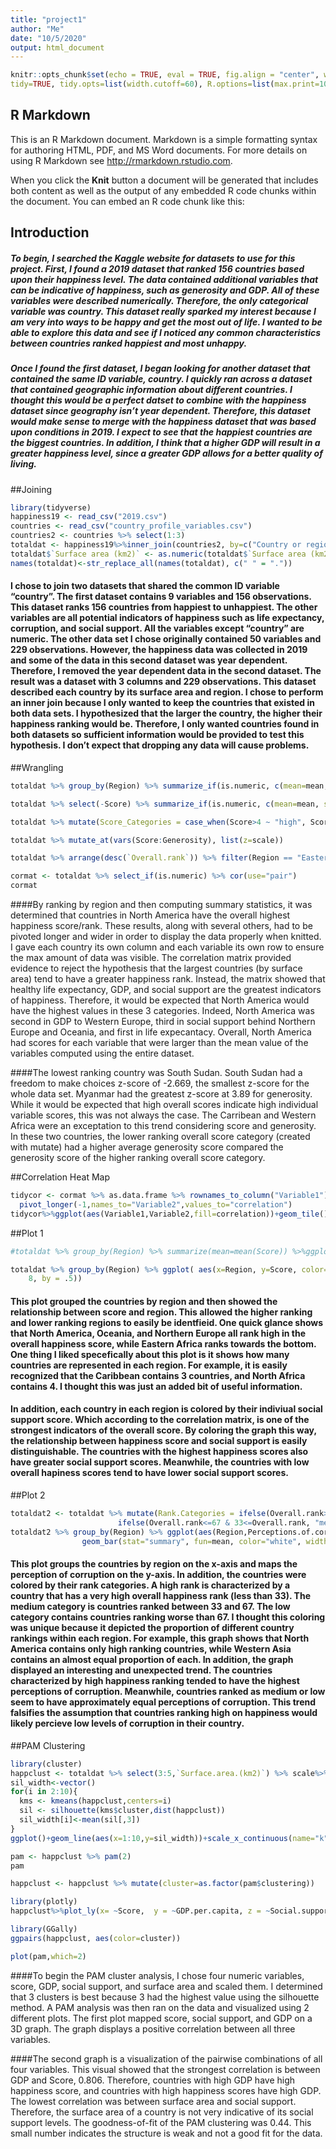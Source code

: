 ```yaml
---
title: "project1"
author: "Me"
date: "10/5/2020"
output: html_document
---
```


```r
knitr::opts_chunk$set(echo = TRUE, eval = TRUE, fig.align = "center", warning = F, message = F,
tidy=TRUE, tidy.opts=list(width.cutoff=60), R.options=list(max.print=100))
```

## R Markdown

This is an R Markdown document. Markdown is a simple formatting syntax for authoring HTML, PDF, and MS Word documents. For more details on using R Markdown see <http://rmarkdown.rstudio.com>.

When you click the **Knit** button a document will be generated that includes both content as well as the output of any embedded R code chunks within the document. You can embed an R code chunk like this:

## Introduction
##### To begin, I searched the Kaggle website for datasets to use for this project. First, I found a 2019 dataset that ranked 156 countries based upon their happiness level. The data contained additional variables that can be indicative of happiness, such as generosity and GDP. All of these variables were described numerically. Therefore, the only categorical variable was country. This dataset really sparked my interest because I am very into ways to be happy and get the most out of life. I wanted to be able to explore this data and see if I noticed any common characteristics between countries ranked happiest and most unhappy. 
##### Once I found the first dataset, I began looking for another dataset that contained the same ID variable, country.  I quickly ran across a dataset that contained geographic information about different countries. I thought this would be a perfect datset to combine with the happiness dataset since geography isn't year dependent. Therefore, this dataset would make sense to merge with the happiness dataset that was based upon conditions in 2019. I expect to see that the happiest countries  are the biggest countries. In addition, I think that a higher GDP will result in a greater happiness level, since a greater GDP allows for a better quality of living.

##Joining

```R
library(tidyverse)
happiness19 <- read_csv("2019.csv")
countries <- read_csv("country_profile_variables.csv")
countries2 <- countries %>% select(1:3)
totaldat <- happiness19%>%inner_join(countries2, by=c("Country or region"="country"))
totaldat$`Surface area (km2)` <- as.numeric(totaldat$`Surface area (km2)`)
names(totaldat)<-str_replace_all(names(totaldat), c(" " = "."))
```
 


#### I chose to join two datasets that shared the common ID variable "country". The first dataset contains 9 variables and 156 observations. This dataset ranks 156 countries from  happiest  to unhappiest.  The other variables are all potential indicators of happiness such as life expectancy, corruption, and social support. All the variables except "country" are numeric. The other data set I chose originally contained 50 variables and 229 observations. However, the happiness data was collected in 2019 and some of the data in this second dataset was year dependent. Therefore, I removed the year dependent data in the second dataset. The result was a dataset with 3 columns and 229 observations. This dataset described each country by its surface area and region. I chose to perform an inner join because I only wanted to keep the countries that existed in both data sets. I hypothesized that the larger the country, the higher their happiness ranking would be. Therefore, I only wanted countries found in both datasets so sufficient information would be  provided to test this hypothesis. I don't expect that dropping any data will cause problems. 

##Wrangling
```R


totaldat %>% group_by(Region) %>% summarize_if(is.numeric, c(mean=mean, sd=sd, max_value=max, min_value=min, count=n_distinct)) %>% pivot_longer(-1) %>%  separate(name,into=c("Variable","Statistic"),sep="_") %>% pivot_wider(names_from="Region", values_from="value")

totaldat %>% select(-Score) %>% summarize_if(is.numeric, c(mean=mean, sd=sd, max_value=max, min_value=min)) %>% pivot_longer( values_to="Avg. Value for All Countries", contains("_")) %>% separate(name,into=c("Variable","Statistic"),sep="_")

totaldat %>% mutate(Score_Categories = case_when(Score>4 ~ "high", Score<4 ~ "low")) %>% group_by(Region,Score_Categories) %>% summarize(avg_Generosity=mean(Generosity, na.rm=T)) %>% pivot_wider(names_from = "Score_Categories", values_from="avg_Generosity") %>% pivot_longer(-1, names_to="Category", values_to="Value")

totaldat %>% mutate_at(vars(Score:Generosity), list(z=scale))

totaldat %>% arrange(desc(`Overall.rank`)) %>% filter(Region == "EasternAfrica") %>% summarize_if(is.numeric, n_distinct) %>% pivot_longer(1:8, names_to="Statistic", values_to="Count")

cormat <- totaldat %>% select_if(is.numeric) %>% cor(use="pair") 
cormat


```

####By ranking by region and then computing summary statistics, it was determined that countries in  North America have the overall highest happiness score/rank. These results, along with several others, had to be pivoted longer and wider in order to display the data properly when knitted. I gave each country its own column and each variable its own row to ensure the max amount of data was visible. The correlation matrix provided evidence to reject the hypothesis that the largest countries (by surface area) tend to have a greater happiness rank. Instead, the matrix showed that healthy life expectancy, GDP, and social support are the greatest indicators of happiness. Therefore, it would be expected that  North America would have the highest values in these 3 categories. Indeed, North America was second in GDP to Western Europe, third in social support behind Northern Europe and Oceania, and first in life expecantacy. Overall, North America had scores for each variable that were larger than the mean value of the variables computed using the entire dataset. 

####The lowest ranking country was South Sudan. South Sudan had a freedom to make choices z-score of -2.669, the smallest z-score for the whole data set. Myanmar had the greatest z-score at 3.89 for generosity. While it would be expected that high overall scores indicate high individual variable scores, this was not always the case. The Carribean and Western Africa were an exceptation to this trend considering score and  generosity. In these two countries, the lower ranking overall score category (created with mutate) had a higher average generosity score compared the generosity score of the higher ranking overall score category. 

##Correlation Heat Map
```R

tidycor <- cormat %>% as.data.frame %>% rownames_to_column("Variable1") %>%
  pivot_longer(-1,names_to="Variable2",values_to="correlation")
tidycor%>%ggplot(aes(Variable1,Variable2,fill=correlation))+geom_tile()+scale_fill_gradient2(low="pink",mid="green",high="blue")+theme(axis.text.x = element_text(angle = 90, hjust=1))+coord_fixed()
```

##Plot 1

```r
#totaldat %>% group_by(Region) %>% summarize(mean=mean(Score)) %>%ggplot(aes(x=Region,y=mean))+geom_bar(stat="identity")+theme(axis.text.x = element_text(angle = 90, hjust=1))

totaldat %>% group_by(Region) %>% ggplot( aes(x=Region, y=Score, color=`Social.support`)) + geom_point(shape=19, size=2.5)+coord_map()+theme(axis.text.x = element_text(angle = 90, hjust=1)) +ggtitle("Region Happiness and Social Support Levels ")+scale_color_gradient(low="blue", high="red")+ scale_y_continuous(breaks = seq(0, 
    8, by = .5))
```


#### This plot grouped the countries by region and then showed the relationship between score and region. This allowed the higher ranking and lower ranking regions to easily be identfieid. One quick glance shows that North America, Oceania, and Northern Europe all rank high in the overall happiness score, while Eastern Africa ranks towards the bottom. One thing I liked specefically about this plot is it shows how many countries are represented in each region. For example, it is easily recognized that the Caribbean contains 3 countries, and North Africa contains 4. I thought this was just an added bit of useful information. 

#### In addition, each country in each region is colored by their indiviual social support score. Which according to the correlation matrix, is one of the strongest indicators of the overall score. By coloring the graph this way, the relationship between happiness score and social support is easily distinguishable. The countries with the highest happiness scores also have greater social support scores. Meanwhile, the countries with low overall hapiness scores tend to have lower social support scores. 

##Plot 2

```r
totaldat2 <- totaldat %>% mutate(Rank.Categories = ifelse(Overall.rank>67, "low", 
                        ifelse(Overall.rank<=67 & 33<=Overall.rank, "med", "high")))
totaldat2 %>% group_by(Region) %>% ggplot(aes(Region,Perceptions.of.corruption, fill=Rank.Categories)) +  
                geom_bar(stat="summary", fun=mean, color="white", width=0.75) + theme(axis.text.x = element_text(angle = 90, hjust=1)) +ggtitle(" Perception of Corruption vs. Region") +xlab("Region")+ylab("Perception of Corruption")
```

#### This plot groups the countries by region on the x-axis and maps the perception of corruption on the y-axis. In addition, the countries were colored by their rank categories. A high rank is characterized by a country that has a very high overall happiness rank (less than 33). The medium category is countries ranked between 33 and 67. The low category contains countries ranking worse than 67. I thought this coloring was unique because it depicted the proportion of different country rankings within each region. For example, this graph shows that North America contains only high ranking countries, while Western Asia contains an almost equal proportion of each. In addition, the graph displayed an interesting and unexpected trend. The countries characterized by high happiness ranking tended to have the highest perceptions of corruption. Meanwhile, countries ranked as medium or low seem to have approximately equal perceptions of corruption. This trend falsifies the assumption that countries ranking high on happiness would likely percieve low levels of corruption in their country. 

##PAM Clustering

```r
library(cluster)
happclust <- totaldat %>% select(3:5,`Surface.area.(km2)`) %>% scale%>% as.data.frame
sil_width<-vector() 
for(i in 2:10){
  kms <- kmeans(happclust,centers=i) 
  sil <- silhouette(kms$cluster,dist(happclust)) 
  sil_width[i]<-mean(sil[,3]) 
}
ggplot()+geom_line(aes(x=1:10,y=sil_width))+scale_x_continuous(name="k",breaks=1:10)

pam <- happclust %>% pam(2)
pam

happclust <- happclust %>% mutate(cluster=as.factor(pam$clustering))

library(plotly)
happclust%>%plot_ly(x= ~Score,  y = ~GDP.per.capita, z = ~Social.support, color= ~cluster, type = "scatter3d", mode = "markers")

library(GGally)
ggpairs(happclust, aes(color=cluster))

plot(pam,which=2)

```

####To begin the PAM cluster analysis, I chose four numeric variables, score, GDP, social support, and surface area and scaled them. I determined that 3 clusters is best because 3 had the highest value using the silhouette method. A PAM analysis was then ran on the data and visualized using 2 different plots. The first plot mapped score, social support, and GDP on a 3D graph. The graph displays a positive correlation between all three variables. 

####The second graph is a visualization of the pairwise combinations of all four variables. This visual showed that the strongest correlation is between GDP and Score, 0.806. Therefore, countries with high GDP have high happiness score, and countries with high happiness scores have high GDP. The lowest correlation was between surface area and social support. Therefore, the surface area of a country is not very indicative of its social support levels. The goodness-of-fit of the PAM clustering was 0.44. This small number indicates the structure is weak and not a good fit for the data.  